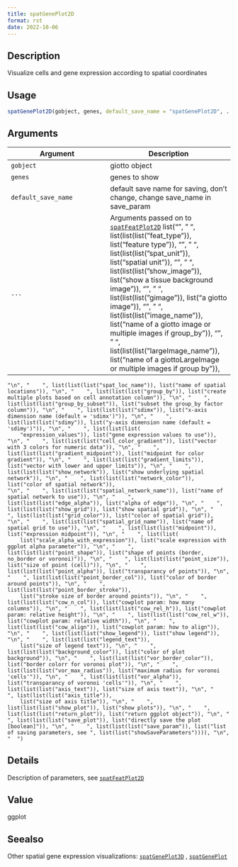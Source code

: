```yaml
--- 
title: spatGenePlot2D 
format: rst 
date: 2022-10-06 
--- 
```


## Description

Visualize cells and gene expression according to spatial coordinates


## Usage

```r
spatGenePlot2D(gobject, genes, default_save_name = "spatGenePlot2D", ...)
```


## Arguments

Argument      |Description
------------- |----------------
`gobject`     |     giotto object
`genes`     |     genes to show
`default_save_name`     |     default save name for saving, don't change, change save_name in save_param
`...`     |      Arguments passed on to [`spatFeatPlot2D`](#spatfeatplot2d)   list("\n", "    ", list(list(list("feat_type")), list("feature type")), "\n", "    ", list(list(list("spat_unit")), list("spatial unit")), "\n", "    ", list(list(list("show_image")), list("show a tissue background image")), "\n", "    ", list(list(list("gimage")), list("a giotto image")), "\n", "    ", list(list(list("image_name")), list("name of a giotto image or multiple images if group_by")), "\n", "    ", list(list(list("largeImage_name")), list("name of a giottoLargeImage or multiple images if group by")), 
    "\n", "    ", list(list(list("spat_loc_name")), list("name of spatial locations")), "\n", "    ", list(list(list("group_by")), list("create multiple plots based on cell annotation column")), "\n", "    ", list(list(list("group_by_subset")), list("subset the group_by factor column")), "\n", "    ", list(list(list("sdimx")), list("x-axis dimension name (default = 'sdimx')")), "\n", "    ", list(list(list("sdimy")), list("y-axis dimension name (default = 'sdimy')")), "\n", "    ", list(list(list(
        "expression_values")), list("gene expression values to use")), "\n", "    ", list(list(list("cell_color_gradient")), list("vector with 3 colors for numeric data")), "\n", "    ", list(list(list("gradient_midpoint")), list("midpoint for color gradient")), "\n", "    ", list(list(list("gradient_limits")), list("vector with lower and upper limits")), "\n", "    ", list(list(list("show_network")), list("show underlying spatial network")), "\n", "    ", list(list(list("network_color")), list("color of spatial network")), 
    "\n", "    ", list(list(list("spatial_network_name")), list("name of spatial network to use")), "\n", "    ", list(list(list("edge_alpha")), list("alpha of edge")), "\n", "    ", list(list(list("show_grid")), list("show spatial grid")), "\n", "    ", list(list(list("grid_color")), list("color of spatial grid")), "\n", "    ", list(list(list("spatial_grid_name")), list("name of spatial grid to use")), "\n", "    ", list(list(list("midpoint")), list("expression midpoint")), "\n", "    ", list(list(
        list("scale_alpha_with_expression")), list("scale expression with ggplot alpha parameter")), "\n", "    ", list(list(list("point_shape")), list("shape of points (border, no_border or voronoi)")), "\n", "    ", list(list(list("point_size")), list("size of point (cell)")), "\n", "    ", list(list(list("point_alpha")), list("transparancy of points")), "\n", "    ", list(list(list("point_border_col")), list("color of border around points")), "\n", "    ", list(list(list("point_border_stroke")), 
        list("stroke size of border around points")), "\n", "    ", list(list(list("cow_n_col")), list("cowplot param: how many columns")), "\n", "    ", list(list(list("cow_rel_h")), list("cowplot param: relative height")), "\n", "    ", list(list(list("cow_rel_w")), list("cowplot param: relative width")), "\n", "    ", list(list(list("cow_align")), list("cowplot param: how to align")), "\n", "    ", list(list(list("show_legend")), list("show legend")), "\n", "    ", list(list(list("legend_text")), 
        list("size of legend text")), "\n", "    ", list(list(list("background_color")), list("color of plot background")), "\n", "    ", list(list(list("vor_border_color")), list("border colorr for voronoi plot")), "\n", "    ", list(list(list("vor_max_radius")), list("maximum radius for voronoi 'cells'")), "\n", "    ", list(list(list("vor_alpha")), list("transparancy of voronoi 'cells'")), "\n", "    ", list(list(list("axis_text")), list("size of axis text")), "\n", "    ", list(list(list("axis_title")), 
        list("size of axis title")), "\n", "    ", list(list(list("show_plot")), list("show plots")), "\n", "    ", list(list(list("return_plot")), list("return ggplot object")), "\n", "    ", list(list(list("save_plot")), list("directly save the plot [boolean]")), "\n", "    ", list(list(list("save_param")), list("list of saving parameters, see ", list(list("showSaveParameters")))), "\n", "  ")


## Details

Description of parameters, see [`spatFeatPlot2D`](#spatfeatplot2d)


## Value

ggplot


## Seealso

Other spatial gene expression visualizations:
 [`spatGenePlot3D`](#spatgeneplot3d) ,
 [`spatGenePlot`](#spatgeneplot)


